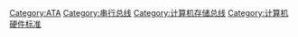 {{Cat main|Serial ATA}}
{{Commons cat|Serial ATA}}

[[Category:ATA|Category:ATA]]
[[Category:串行总线|Category:串行总线]]
[[Category:计算机存储总线|Category:计算机存储总线]]
[[Category:计算机硬件标准|Category:计算机硬件标准]]